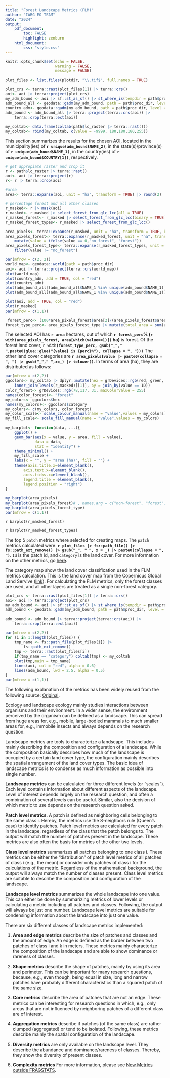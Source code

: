 ```yaml
---
title: "Forest Landscape Metrics (FLM)"
author: "IABG EO TEAM"
date: "2024"
output:
    pdf_document:
        toc: FALSE
        highlight: zenburn
    html_document:
        css: "style.css"
---
```


```r
knitr::opts_chunk$set(echo = FALSE, 
                      warning = FALSE, 
                      message = FALSE)
```

<!-- \newpage -->

<!-- # Results -->

```r
plot_files <- list.files(plotdir, "\\.tif$", full.names = TRUE)

plot_crs <- terra::rast(plot_files[1]) |> terra::crs()
aoi<- aoi |> terra::project(plot_crs)
my_adm_bound <- aoi |> sf::st_as_sf() |> st_where_is(tempdir = path$proc_dir)
adm_bound_all <- geodata::gadm(my_adm_bound, path = path$proc_dir, level = 2)
country_adm<- geodata::gadm(my_adm_bound, path = path$proc_dir, level = 0)
adm_bound <- adm_bound_all |> terra::project(terra::crs(aoi)) |> 
    terra::crop(terra::ext(aoi))

my_coltab<- data.frame(coltab(path$lc_raster |> terra::rast()))
my_coltab<- rbind(my_coltab, c(value = -9999, 180,180,180,255))


```
This section summarizes the results for the chosen AOI, located in the municipality(ies) of **`r unique(adm_bound$NAME_2)`**, in the state(s)/province(s) of **`r unique(adm_bound$NAME_1)`**, in the country(ies) of **`r unique(adm_bound$COUNTRY[1])`**, respectively. 

```r
# get appropiate raster and crop it 
r <- path$lc_raster |> terra::rast()
aoi<- aoi |> terra::project(r)
r<- r |> terra::crop(aoi)

#area
area<- terra::expanse(aoi, unit = "ha", transform = TRUE) |> round(2)

# percentage forest and all other classes
r_masked<- r |> mask(aoi)
r_masked<- r_masked |> select_forest_from_glc_lcc(all = TRUE)
r_masked_forest<- r_masked |> select_forest_from_glc_lcc(binary = TRUE)
r_masked_forest_types<- r_masked |> select_forest_from_glc_lcc()

area_pixels<- terra::expanse(r_masked, unit = "ha", transform = TRUE, byValue = TRUE)
area_pixels_forest<- terra::expanse(r_masked_forest, unit = "ha", transform = TRUE, byValue = TRUE) |> round(2) |> 
    mutate(value = ifelse(value == 0,"no_forest", "forest"))
area_pixels_forest_type<- terra::expanse(r_masked_forest_types, unit = "ha", transform = TRUE, byValue = TRUE) |> 
    filter(value != "no_forest")

par(mfrow = c(2, 2))
world_map<- geodata::world(path = path$proc_dir)
aoi<- aoi |> terra::project(terra::crs(world_map))
plot(world_map)
plot(country_adm, add = TRUE, col = "red")
plot(country_adm)
plot(adm_bound_all[(adm_bound_all$NAME_1 %in% unique(adm_bound$NAME_1))] |> terra::aggregate(), add = TRUE, col = "red")
plot(adm_bound_all[(adm_bound_all$NAME_1 %in% unique(adm_bound$NAME_1))])

plot(aoi, add = TRUE, col = "red")
plot(r_masked)
par(mfrow = c(1,1))

```


<!-- ## Plots -->

<!-- ### Exploratory Data Analysis -->

```r
 forest_perc<- (100*area_pixels_forest$area[2]/(area_pixels_forest$area[2]+area_pixels_forest$area[1])) |> round(2)
forest_type_perc<- area_pixels_forest_type |> mutate(total_area = sum(area), perc = round(100*area/total_area,2))
```

The selected AOI has **`r area`** hectares, out of which **`r forest_perc`% (`r with(area_pixels_forest, area[which(value==1)])` ha)** is forest. Of the forest land cover, **`r with(forest_type_perc, gsub("_"," ",paste0(glue::glue("{value} is {perc}%"), collapse = ", ")))`** The other land cover categories are **`r area_pixels$value |> paste0(collapse = ", ") |> gsub("_"," ",x=_) |> tolower()`**. In terms of area (ha), they are distributed as follows:

```r
par(mfrow = c(2,2))
ggcolors<- my_coltab |> dplyr::mutate(hex = grDevices::rgb(red, green, blue, maxColorValue = 255)) |> 
    inner_join(levels(r_masked)[[1]], by = join_by(value == ID))
color_forest<- grDevices::rgb(78,117, 31, maxColorValue = 255)
names(color_forest)<- "forest"
my_colors<- ggcolors$hex   
names(my_colors)<- ggcolors$category
my_colors<- c(my_colors, color_forest)
my_color_scale<- scale_colour_manual(name = "value",values = my_colors)
my_fill_scale<- scale_fill_manual(name = "value",values = my_colors)

my_barplot<- function(data, ...){
    ggplot() + 
    geom_bar(aes(x = value, y = area, fill = value), 
             data = data,
             stat = "identity") + 
    theme_minimal() + 
    my_fill_scale + 
    labs(x = "", y = "area (ha)", fill = "") + 
    theme(axis.title.x=element_blank(),
        axis.text.x=element_blank(),
        axis.ticks.x=element_blank(),
        legend.title = element_blank(),
        legend.position = "right")
}
    
my_barplot(area_pixels)    
my_barplot(area_pixels_forest)# , names.arg = c("non-forest", "forest"))
my_barplot(area_pixels_forest_type)
par(mfrow = c(1,1))
```


`r barplot(r_masked_forest)`

`r barplot(r_masked_forest_types)`

<!-- ### Patch metrics -->

The top 5 `patch` metrics where selected for creating maps. The `patch` metrics calculated were: **`r plot_files |> fs::path_file() |> fs::path_ext_remove() |> gsub("_", " ", x = _) |> paste0(collapse = ", ")`**. `Id` is the patch id, and `category` is the land cover. For more information on the other metrics, go [here](https://r-spatialecology.github.io/landscapemetrics/reference/index.html#patch-level-metrics).

The category map show the land cover classification used in the FLM metrics calculation. This is the land cover map from the Copernicus Global Land Servive ([link](https://land.copernicus.eu/global/products/lc)). For calculating the FLM metrics, only the forest classes are used, and all other layers are treated as a single non-forest category.

```r

plot_crs <- terra::rast(plot_files[1]) |> terra::crs()
aoi<- aoi |> terra::project(plot_crs)
my_adm_bound <- aoi |> sf::st_as_sf() |> st_where_is(tempdir = path$proc_dir)
adm_bound <- geodata::gadm(my_adm_bound, path = path$proc_dir, level = 2)

adm_bound <- adm_bound |> terra::project(terra::crs(aoi)) |> 
    terra::crop(terra::ext(aoi))

par(mfrow = c(2,2))
for (i in 1:length(plot_files)) {
    tmp_name <- fs::path_file(plot_files[i]) |> 
        fs::path_ext_remove()
    tmp <- terra::rast(plot_files[i])
    if(tmp_name == "category") coltab(tmp) <- my_coltab
    plot(tmp,main = tmp_name)
    lines(aoi, col = "red", alpha = 0.6)
    lines(adm_bound, lwd = 2.5, alpha = 0.5)
}
par(mfrow = c(1,1))

```

<!-- # General Information -->

The following explanation of the metrics has been widely reused from the following source: [Original](https://r-spatialecology.github.io/landscapemetrics/articles/general_background.html#levels-of-landscape-metrics).


Ecology and landscape ecology mainly studies interactions between organisms and their environment. In a wider sense, the environment perceived by the organism can be defined as a landscape. This can spread from huge areas for, e.g., mobile, large-bodied mammals to much smaller areas for, e.g., immobile insects and always depends on the research question.

Landscape metrics are tools to characterize a landscape. This includes mainly describing the composition and configuration of a landscape. While the composition basically describes how much of the landscape is occupied by a certain land cover type, the configuration mainly describes the spatial arrangement of the land cover types. The basic idea of landscape metrics is to condense as much information as possible into single number.

<!-- ## Levels of metrics -->

**Landscape metrics** can be calculated for three different levels (or "scales"). Each level contains information about different aspects of the landscape. Level of interest depends largely on the research question, and often a combination of several levels can be useful. Similar, also the decision of which metric to use depends on the research question asked.

**Patch level metrics**. A patch is defined as neighboring cells belonging to the same class i. Hereby, the metrics use the 8-neighbors rule (Queen's case) to identify patches. Patch level metrics are calculated for every patch in the landscape, regardless of the class that the patch belongs to. The output will match the number of patches present in the landscape. These metrics are also often the basis for metrics of the other two levels.

**Class level metrics** summarizes all patches belonging to one class i. These metrics can be either the "distribution" of patch level metrics of all patches of class i (e.g., the mean) or consider only patches of class i for the calculations of the metric. Regardless of the mathematical background, the output will always match the number of classes present. Class level metrics are suitable to describe the composition and configuration of the landscape.

**Landscape level metrics** summarizes the whole landscape into one value. This can either be done by summarizing metrics of lower levels or calculating a metric including all patches and classes. Following, the output will always be just one number. Landscape level metrics are suitable for condensing information about the landscape into just one value.

<!-- ## Classes of landscape metrics -->

There are six different classes of landscape metrics implemented:

1. **Area and edge metrics** describe the size of patches and classes and the amount of edge. An edge is defined as the border between two patches of class i and k in meters. These metrics mainly characterize the composition of the landscape and are able to show dominance or rareness of classes.

2. **Shape metrics** describe the shape of patches, mainly by using its area and perimeter. This can be important for many research questions, because, e.g., even though, being equal in size, long and narrow patches have probably different characteristics than a squared patch of the same size.

3. **Core metrics** describe the area of patches that are not an edge. These metrics can be interesting for research questions in which, e.g., only areas that are not influenced by neighboring patches of a different class are of interest.

4. **Aggregation metrics** describe if patches (of the same class) are rather clumped (aggregated) or tend to be isolated. Following, these metrics describe mainly the spatial configuration of the landscape.

5. **Diversity metrics** are only available on the landscape level. They describe the abundance and dominance/rareness of classes. Thereby, they show the diversity of present classes.

6. **Complexity metrics** For more information, please see [New Metrics outside FRAGSTATS](https://r-spatialecology.github.io/landscapemetrics/articles/new_metrics.html).

